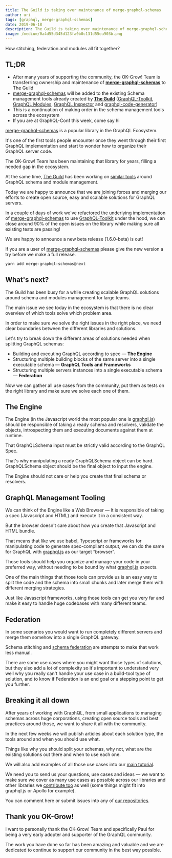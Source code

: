 ```yaml
---
title: The Guild is taking over maintenance of merge-graphql-schemas
author: uri
tags: [graphql, merge-graphql-schemas]
date: 2019-06-18
description: The Guild is taking over maintenance of merge-graphql-schemas, so let's talk about GraphQL Schema management
image: /medium/0a4d55d345d123fa0b0c131d55ea903b.png
---
```



<Article />

How stitching, federation and modules all fit together?

# TL;DR

- After many years of supporting the community, the OK-Grow! Team is transferring ownership and maintenance of [**merge-graphql-schemas**](https://github.com/urigo/merge-graphql-schemas) to The Guild
- [merge-graphql-schemas](https://github.com/urigo/merge-graphql-schemas) will be added to the existing Schema management tools already created by [**The Guild**](https://github.com/the-guild-org) ([GraphQL-Toolkit](https://github.com/ardatan/graphql-toolkit), [GraphQL Modules](https://github.com/urigo/graphql-modules), [GraphQL Inspector](https://github.com/kamilkisiela/graphql-inspector) and [graphql-code-generator](https://graphql-code-generator.com/))
- This is a continuation of making order in the schema management tools across the ecosystem
- If you are at GraphQL-Conf this week, come say hi

[merge-graphql-schemas](https://github.com/urigo/merge-graphql-schemas) is a popular library in the GraphQL Ecosystem.

It's one of the first tools people encounter once they went through their first GraphQL implementation and start to wonder how to organize their GraphQL server code.

The OK-Grow! Team has been maintaining that library for years, filling a needed gap in the ecosystem.

At the same time, [The Guild](https://github.com/the-guild-org) has been working on [similar tools](https://github.com/the-guild-org/Stack) around GraphQL schema and module management.

Today we are happy to announce that we are joining forces and merging our efforts to create open source, easy and scalable solutions for GraphQL servers.

In a couple of days of work we've refactored the underlying implementation of [merge-graphql-schemas](https://github.com/urigo/merge-graphql-schemas) to use [GraphQL-Toolkit](https://github.com/ardatan/graphql-toolkit) under the hood, we can close around 90% of the open issues on the library while making sure all existing tests are passing!

We are happy to announce a new beta release (1.6.0-beta) is out!

If you are a user of [merge-graphql-schemas](https://github.com/urigo/merge-graphql-schemas) please give the new version a try before we make a full release.

```bash
yarn add merge-graphql-schemas@next
```

# What's next?

The Guild has been busy for a while creating scalable GraphQL solutions around schema and modules management for large teams.

The main issue we see today in the ecosystem is that there is no clear overview of which tools solve which problem area.

In order to make sure we solve the right issues in the right place, we need clear boundaries between the different libraries and solutions.

Let's try to break down the different areas of solutions needed when splitting GraphQL schemas:

- Building and executing GraphQL according to spec — **The Engine**
- Structuring multiple building blocks of the same server into a single executable schema — **GraphQL Tools and Frameworks**
- Structuring multiple servers instances into a single executable schema — **Federation**

Now we can gather all use cases from the community, put them as tests on the right library and make sure we solve each one of them.

# The Engine

The Engine (in the Javascript world the most popular one is [graphql.js](https://github.com/graphql/graphql-js)) should be responsible of taking a ready schema and resolvers, validate the objects, introspecting them and executing documents against them at runtime.

That GraphQLSchema input must be strictly valid according to the GraphQL Spec.

That's why manipulating a ready GraphQLSchema object can be hard. GraphQLSchema object should be the final object to input the engine.

The Engine should not care or help you create that final schema or resolvers.

# GraphQL Management Tooling

We can think of the Engine like a Web Browser — It is responsible of taking a spec (Javascript and HTML) and execute it in a consistent way.

But the browser doesn't care about how you create that Javascript and HTML bundle.

That means that like we use babel, Typescript or frameworks for manipulating code to generate spec-compliant output, we can do the same for GraphQL with [graphql.js](https://github.com/graphql/graphql-js) as our target “browser”.

Those tools should help you organize and manage your code in your preferred way, without needing to be bound by what [graphql.js](https://github.com/graphql/graphql-js) expects.

One of the main things that those tools can provide us is an easy way to split the code and the schema into small chunks and later merge them with different merging strategies.

Just like Javascript frameworks, using those tools can get you very far and make it easy to handle huge codebases with many different teams.

# Federation

In some scenarios you would want to run completely different servers and merge them somehow into a single GraphQL gateway.

Schema stitching and [schema federation](https://www.apollographql.com/docs/apollo-server/federation/federation-spec/) are attempts to make that work less manual.

There are some use cases where you might want those types of solutions, but they also add a lot of complexity so it's important to understand very well why you really can't handle your use case in a build-tool type of solution, and to know if Federation is an end goal or a stepping point to get you further.

# Breaking it all down

After years of working with GraphQL, from small applications to managing schemas across huge corporations, creating open source tools and best practices around those, we want to share it all with the community.

In the next few weeks we will publish articles about each solution type, the tools around and when you should use what.

Things like why you should split your schemas, why not, what are the existing solutions out there and when to use each one.

We will also add examples of all those use cases into our [main tutorial](https://www.tortilla.academy/Urigo/WhatsApp-Clone-Tutorial/).

We need you to send us your questions, use cases and ideas — we want to make sure we cover as many use cases as possible across our libraries and other libraries we [contribute too](https://github.com/apollographql/graphql-tools/pull/1150) as well (some things might fit into graphql.js or Apollo for example).

You can comment here or submit issues into any of [our repositories](https://github.com/the-guild-org/Stack).

# Thank you OK-Grow!

I want to personally thank the OK-Grow! Team and specifically Paul for being a very early adopter and supporter of the GraphQL community.

The work you have done so far has been amazing and valuable and we are dedicated to continue to support our community in the best way possible.
